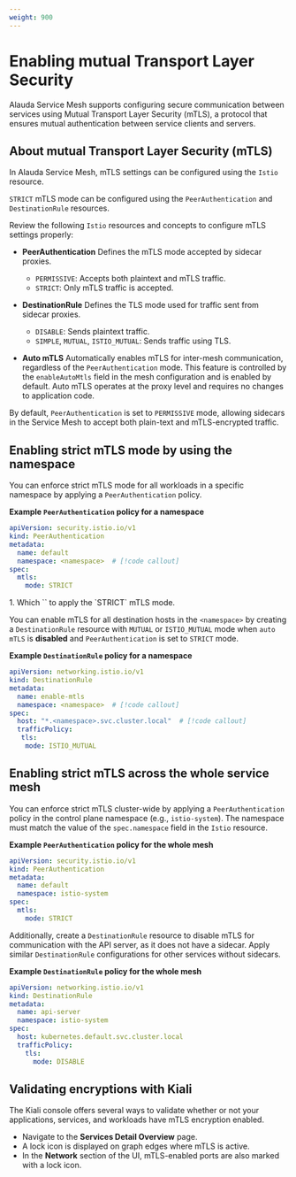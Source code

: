 ```yaml
---
weight: 900
---
```


# Enabling mutual Transport Layer Security

Alauda Service Mesh supports configuring secure communication between services using Mutual Transport Layer Security (mTLS), a protocol that ensures mutual authentication between service clients and servers.

## About mutual Transport Layer Security (mTLS)

In Alauda Service Mesh, mTLS settings can be configured using the `Istio` resource.

`STRICT` mTLS mode can be configured using the `PeerAuthentication` and `DestinationRule` resources.

Review the following `Istio` resources and concepts to configure mTLS settings properly:

- **PeerAuthentication**
  Defines the mTLS mode accepted by sidecar proxies.
  - `PERMISSIVE`: Accepts both plaintext and mTLS traffic.
  - `STRICT`: Only mTLS traffic is accepted.

- **DestinationRule**
  Defines the TLS mode used for traffic sent from sidecar proxies.
  - `DISABLE`: Sends plaintext traffic.
  - `SIMPLE`, `MUTUAL`, `ISTIO_MUTUAL`: Sends traffic using TLS.

- **Auto mTLS**
  Automatically enables mTLS for inter-mesh communication, regardless of the `PeerAuthentication` mode. This feature is controlled by the `enableAutoMtls` field in the mesh configuration and is enabled by default.
  Auto mTLS operates at the proxy level and requires no changes to application code.

By default, `PeerAuthentication` is set to `PERMISSIVE` mode, allowing sidecars in the Service Mesh to accept both plain-text and mTLS-encrypted traffic.

## Enabling strict mTLS mode by using the namespace

You can enforce strict mTLS mode for all workloads in a specific namespace by applying a `PeerAuthentication` policy.

**Example `PeerAuthentication` policy for a namespace**

```yaml
apiVersion: security.istio.io/v1
kind: PeerAuthentication
metadata:
  name: default
  namespace: <namespace>  # [!code callout]
spec:
  mtls:
    mode: STRICT
```

<Callouts>
  1. Which `<namespace>` to apply the `STRICT` mTLS mode.
</Callouts>

You can enable mTLS for all destination hosts in the `<namespace>` by creating a `DestinationRule` resource with `MUTUAL` or `ISTIO_MUTUAL` mode when `auto mTLS` is **disabled** and `PeerAuthentication` is set to `STRICT` mode.

**Example `DestinationRule` policy for a namespace**

```yaml
apiVersion: networking.istio.io/v1
kind: DestinationRule
metadata:
  name: enable-mtls
  namespace: <namespace>  # [!code callout]
spec:
  host: "*.<namespace>.svc.cluster.local"  # [!code callout]
  trafficPolicy:
   tls:
    mode: ISTIO_MUTUAL
```

## Enabling strict mTLS across the whole service mesh

You can enforce strict mTLS cluster-wide by applying a `PeerAuthentication` policy in the control plane namespace (e.g., `istio-system`). The namespace must match the value of the `spec.namespace` field in the `Istio` resource.

**Example `PeerAuthentication` policy for the whole mesh**

```yaml
apiVersion: security.istio.io/v1
kind: PeerAuthentication
metadata:
  name: default
  namespace: istio-system
spec:
  mtls:
    mode: STRICT
```

Additionally, create a `DestinationRule` resource to disable mTLS for communication with the API server, as it does not have a sidecar. Apply similar `DestinationRule` configurations for other services without sidecars.

**Example `DestinationRule` policy for the whole mesh**

```yaml
apiVersion: networking.istio.io/v1
kind: DestinationRule
metadata:
  name: api-server
  namespace: istio-system
spec:
  host: kubernetes.default.svc.cluster.local
  trafficPolicy:
    tls:
      mode: DISABLE
```

## Validating encryptions with Kiali

The Kiali console offers several ways to validate whether or not your applications, services, and workloads have mTLS encryption enabled.

- Navigate to the **Services Detail Overview** page.
- A lock icon is displayed on graph edges where mTLS is active.
- In the **Network** section of the UI, mTLS-enabled ports are also marked with a lock icon.
